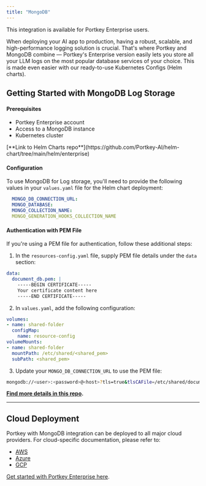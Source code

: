 ```yaml
---
title: "MongoDB"
---
```


<Check>
This integration is available for Portkey Enterprise users.
</Check>

When deploying your AI app to production, having a robust, scalable, and high-performance logging solution is crucial. That's where Portkey and MongoDB combine — Portkey's Enterprise version easily lets you store all your LLM logs on the most popular database services of your choice. This is made even easier with our ready-to-use Kubernetes Configs (Helm charts).

## Getting Started with MongoDB Log Storage

#### Prerequisites

* Portkey Enterprise account
* Access to a MongoDB instance
* Kubernetes cluster

<Check>
[**Link to Helm Charts repo**](https://github.com/Portkey-AI/helm-chart/tree/main/helm/enterprise)
</Check>

#### Configuration

To use MongoDB for Log storage, you'll need to provide the following values in your `values.yaml` file for the Helm chart deployment:

```yaml
  MONGO_DB_CONNECTION_URL:
  MONGO_DATABASE:
  MONGO_COLLECTION_NAME:
  MONGO_GENERATION_HOOKS_COLLECTION_NAME
```

#### Authentication with PEM File

If you're using a PEM file for authentication, follow these additional steps:

1. In the `resources-config.yaml` file, supply PEM file details under the `data` section:

```yaml
data:
  document_db.pem: |
    -----BEGIN CERTIFICATE-----
    Your certificate content here
    -----END CERTIFICATE-----
```

2. In `values.yaml`, add the following configuration:

```yaml
volumes:
- name: shared-folder
  configMap:
    name: resource-config
volumeMounts:
- name: shared-folder
  mountPath: /etc/shared/<shared_pem>
  subPath: <shared_pem>
```

3. Update your `MONGO_DB_CONNECTION_URL` to use the PEM file:

```bash
mongodb://<user>:<password>@<host>?tls=true&tlsCAFile=/etc/shared/document_db.pem&retryWrites=false
```

[**Find more details in this repo**](https://github.com/Portkey-AI/helm-chart/blob/main/helm/enterprise/README.md)**.**

***

## Cloud Deployment

Portkey with MongoDB integration can be deployed to all major cloud providers. For cloud-specific documentation, please refer to:

* [AWS](docs/product/enterprise-offering/private-cloud-deployments/aws)
* [Azure](docs/product/enterprise-offering/private-cloud-deployments/azure)
* [GCP](docs/product/enterprise-offering/private-cloud-deployments/gcp)

[Get started with Portkey Enterprise here](docs/product/enterprise-offering).
